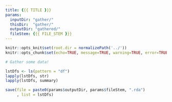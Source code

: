 ```yaml
---
title: {{{ TITLE }}}
params: 
  inputDir: "gather/"
  thisDir:  "gather/"
  outputDir: "gathered/"
  fileStem: {{{ FILE_STEM }}}
---
```


```r
knitr::opts_knit$set(root.dir = normalizePath('../'))
knitr::opts_chunk$set(echo=TRUE, message=TRUE, warning=TRUE, error=TRUE)
```

```r
# Gather some data!
```

```r
lstDfs <- ls(pattern = "df")
lapply(lstDfs, str)
lapply(lstDfs, summary)
```

```r
save(file = paste0(params$outputDir, params$fileStem, ".rda")
     , list = lstDfs)
```

